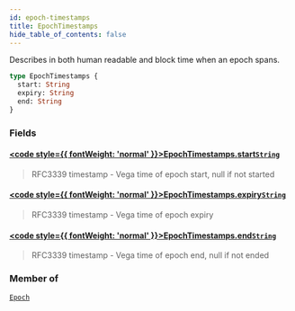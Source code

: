 ```yaml
---
id: epoch-timestamps
title: EpochTimestamps
hide_table_of_contents: false
---
```








Describes in both human readable and block time when an epoch spans.

```graphql
type EpochTimestamps {
  start: String
  expiry: String
  end: String
}
```


### Fields

#### [<code style={{ fontWeight: 'normal' }}>EpochTimestamps.<b>start</b></code>](#)<Bullet />[`String`](/docs/testnet/graphql/scalars/string) <Badge class="secondary" text="scalar"/>
> RFC3339 timestamp - Vega time of epoch start, null if not started
> 

#### [<code style={{ fontWeight: 'normal' }}>EpochTimestamps.<b>expiry</b></code>](#)<Bullet />[`String`](/docs/testnet/graphql/scalars/string) <Badge class="secondary" text="scalar"/>
> RFC3339 timestamp - Vega time of epoch expiry
> 

#### [<code style={{ fontWeight: 'normal' }}>EpochTimestamps.<b>end</b></code>](#)<Bullet />[`String`](/docs/testnet/graphql/scalars/string) <Badge class="secondary" text="scalar"/>
> RFC3339 timestamp - Vega time of epoch end, null if not ended
> 



### Member of

[`Epoch`](/docs/testnet/graphql/objects/epoch)  <Badge class="secondary" text="object"/>



